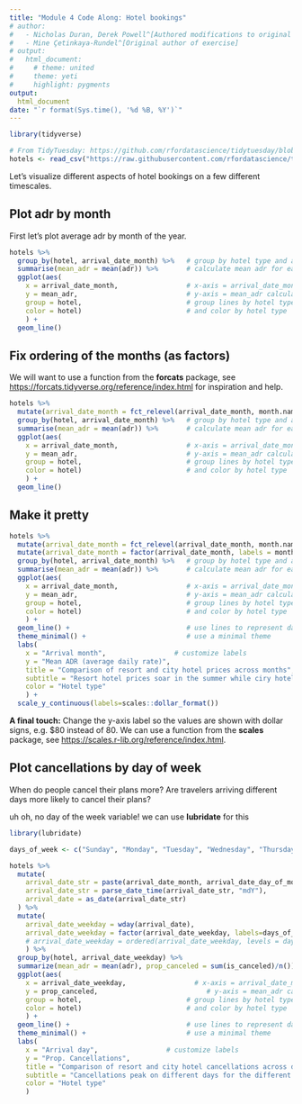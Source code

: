 ```yaml
---
title: "Module 4 Code Along: Hotel bookings"
# author: 
#   - Nicholas Duran, Derek Powell^[Authored modifications to original code]
#   - Mine Çetinkaya-Rundel^[Original author of exercise]
# output:
#   html_document:
#     # theme: united
#     theme: yeti
#     highlight: pygments
output:
  html_document
date: "`r format(Sys.time(), '%d %B, %Y')`"
---
```


```r
library(tidyverse)

```

```r
# From TidyTuesday: https://github.com/rfordatascience/tidytuesday/blob/master/data/2020/2020-02-11/readme.md
hotels <- read_csv("https://raw.githubusercontent.com/rfordatascience/tidytuesday/master/data/2020/2020-02-11/hotels.csv")
```

Let's visualize different aspects of hotel bookings on a few different timescales.

## Plot adr by month

First let's plot average adr by month of the year.

```r
hotels %>%
  group_by(hotel, arrival_date_month) %>%   # group by hotel type and arrival month
  summarise(mean_adr = mean(adr)) %>%       # calculate mean adr for each group
  ggplot(aes(
    x = arrival_date_month,                 # x-axis = arrival_date_month
    y = mean_adr,                           # y-axis = mean_adr calculated above
    group = hotel,                          # group lines by hotel type
    color = hotel)                          # and color by hotel type
    ) +
  geom_line() 
```

## Fix ordering of the months (as factors)

We will want to use a function from the **forcats** package, see <https://forcats.tidyverse.org/reference/index.html> for inspiration and help.

```r
hotels %>%
  mutate(arrival_date_month = fct_relevel(arrival_date_month, month.name)) %>% 
  group_by(hotel, arrival_date_month) %>%   # group by hotel type and arrival month
  summarise(mean_adr = mean(adr)) %>%       # calculate mean adr for each group
  ggplot(aes(
    x = arrival_date_month,                 # x-axis = arrival_date_month
    y = mean_adr,                           # y-axis = mean_adr calculated above
    group = hotel,                          # group lines by hotel type
    color = hotel)                          # and color by hotel type
    ) +
  geom_line() 
```

## Make it pretty

```r
hotels %>%
  mutate(arrival_date_month = fct_relevel(arrival_date_month, month.name)) %>%  # show to be careful w/ month.name[12:1]
  mutate(arrival_date_month = factor(arrival_date_month, labels = month.abb)) %>%
  group_by(hotel, arrival_date_month) %>%   # group by hotel type and arrival month
  summarise(mean_adr = mean(adr)) %>%       # calculate mean adr for each group
  ggplot(aes(
    x = arrival_date_month,                 # x-axis = arrival_date_month
    y = mean_adr,                           # y-axis = mean_adr calculated above
    group = hotel,                          # group lines by hotel type
    color = hotel)                          # and color by hotel type
    ) +
  geom_line() +                             # use lines to represent data
  theme_minimal() +                         # use a minimal theme
  labs(
    x = "Arrival month",                 # customize labels
    y = "Mean ADR (average daily rate)",
    title = "Comparison of resort and city hotel prices across months",
    subtitle = "Resort hotel prices soar in the summer while ciry hotel prices remain relatively constant throughout the year",
    color = "Hotel type"
    ) +
  scale_y_continuous(labels=scales::dollar_format())
```

**A final touch:** Change the y-axis label so the values are shown with dollar signs, e.g. \$80 instead of 80.
We can use a function from the **scales** package, see <https://scales.r-lib.org/reference/index.html>.

## Plot cancellations by day of week

When do people cancel their plans more? Are travelers arriving different days more likely to cancel their plans?

uh oh, no day of the week variable! we can use **lubridate** for this

```r
library(lubridate)

days_of_week <- c("Sunday", "Monday", "Tuesday", "Wednesday", "Thursday", "Friday", "Saturday")

hotels %>%
  mutate(
    arrival_date_str = paste(arrival_date_month, arrival_date_day_of_month, arrival_date_year),
    arrival_date_str = parse_date_time(arrival_date_str, "mdY"),
    arrival_date = as_date(arrival_date_str)
  ) %>% 
  mutate(
    arrival_date_weekday = wday(arrival_date),
    arrival_date_weekday = factor(arrival_date_weekday, labels=days_of_week),
    # arrival_date_weekday = ordered(arrival_date_weekday, levels = days_of_week[c(2:7, 1)])
    ) %>% 
  group_by(hotel, arrival_date_weekday) %>% 
  summarize(mean_adr = mean(adr), prop_canceled = sum(is_canceled)/n()) %>%       # calculate mean adr for each group
  ggplot(aes(
    x = arrival_date_weekday,                 # x-axis = arrival_date_month
    y = prop_canceled,                           # y-axis = mean_adr calculated above
    group = hotel,                          # group lines by hotel type
    color = hotel)                          # and color by hotel type
    ) +
  geom_line() +                             # use lines to represent data
  theme_minimal() +                         # use a minimal theme
  labs(
    x = "Arrival day",                 # customize labels
    y = "Prop. Cancellations",
    title = "Comparison of resort and city hotel cancellations across days of week",
    subtitle = "Cancellations peak on different days for the different reservation types",
    color = "Hotel type"
    )
```

